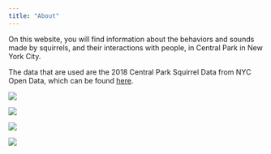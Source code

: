 ```yaml
---
title: "About"
---
```


On this website, you will find information about the behaviors and sounds made by squirrels, and their interactions with people, in Central Park in New York City. 

The data that are used are the 2018 Central Park Squirrel Data from NYC Open Data, which can be found [here](https://opendata.cityofnewyork.us).   


<img src="squirrel2.jpg">

<img src="squirrel5.jpg">

<img src="squirrel4.jpeg">

<img src="squirrel3.jpg">